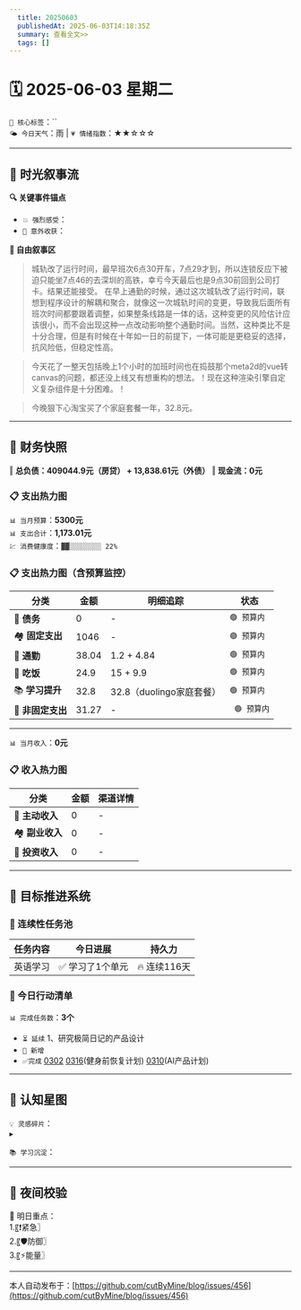 ```yaml
---
  title: 20250603
  publishedAt: 2025-06-03T14:18:35Z
  summary: 查看全文>>
  tags: []
---
```


# 🗓️ 2025-06-03 星期二  
`🔑 核心标签`：``  
`🌤️ 今日天气`：雨 | `💗 情绪指数`：★★☆☆☆   

---


## 🌊 **时光叙事流**
**🔍 关键事件锚点**  
- `💥 强烈感受`：                    
- `🎉 意外收获`：         

**📖 自由叙事区**  
> 城轨改了运行时间，最早班次6点30开车，7点29才到，所以连锁反应下被迫只能坐7点46的去深圳的高铁，幸亏今天最后也是9点30前回到公司打卡。结果还能接受。
> 在早上通勤的时候，通过这次城轨改了运行时间，联想到程序设计的解耦和聚合，就像这一次城轨时间的变更，导致我后面所有班次时间都要跟着调整，如果整条线路是一体的话，这种变更的风险估计应该很小，而不会出现这种一点改动影响整个通勤时间。当然，这种类比不是十分合理，但是有时候在十年如一日的前提下，一体可能是更稳妥的选择，抗风险低，但稳定性高。

> 今天花了一整天包括晚上1个小时的加班时间也在捣鼓那个meta2d的vue转canvas的问题，都还没上线又有想重构的想法。！现在这种渲染引擎自定义复杂组件是十分困难。！

> 今晚狠下心淘宝买了个家庭套餐一年，32.8元。

---

## 💸 **财务快照**
‖ **总负债：409044.9元（房贷） + 13,838.61元（外债）**
‖ **现金流：0元**

### 📋 支出热力图

`📊 当月预算`：**5300元**  
`📊 支出合计`：**1,173.01元**  
`💹 消费健康度`：`▓▓░░░░░░░░ 22%`  
### 📋 支出热力图（含预算监控）
| 分类         | 金额    | 明细追踪                  | 状态           |
|--------------|---------|---------------------------|----------------|
| 🏦 **债务**    | 0   | -    | `🟢 预算内`   |
| 🏘️ **固定支出** | 1046     |  -  | `🟢 预算内`     |
| 🚌 **通勤**     | 38.04   | 1.2 + 4.84   | `🟢 预算内`     |
| 🍜 **吃饭**     |  24.9  |  15 + 9.9 | `🟢 预算内`   |
| 📚 **学习提升** | 32.8      | 32.8（duolingo家庭套餐）      | `🟢 预算内`     |
| 🎲 **非固定支出** | 31.27     |  -  | ` 🟢 预算内`  |
---

`📊 当月收入`：**0元**  

### 📋 收入热力图
| 分类         | 金额    | 渠道详情             |
|--------------|---------|-------------------------|
| 🏦 **主动收入**  | 0                | -        |
| 🏘️ **副业收入**  | 0                | -        |
| 🚌 **投资收入**  | 0                | -        |



---

## 🎯 **目标推进系统**

### 🔄 连续性任务池
| 任务内容                | 今日进展          | 持久力     |
|-------------------------|-------------------|------------|
| 英语学习         | ✅ 学习了1个单元 | 🔥 连续116天  |



### 📌 今日行动清单

`📊 完成任务数`：**3个**  
- `⏳ 延续` 1、研究极简日记的产品设计             
- `🚩 新增`   
- `✅完成` [0302](note://WEB9685e40ae7a6464db1196641a1ffd0ee)   [0316](note://WEBc1fcc89ec3e741538b703e8017b38c9f)(健身前恢复计划)  [0310](note://WEBfc89f9187c014fbe9fab88e2d09b4bde)(AI产品计划)


---

## 🌌 **认知星图**
`💡 灵感碎片`：  
▸ 


`📚 学习沉淀`：  
>    

---

## 🌃 夜间校验

🚀 明日重点：  
1.〖❗紧急〗  
2.〖🛡️防御〗  
3.〖⚡能量〗

---
本人自动发布于：[https://github.com/cutByMine/blog/issues/456](https://github.com/cutByMine/blog/issues/456)

